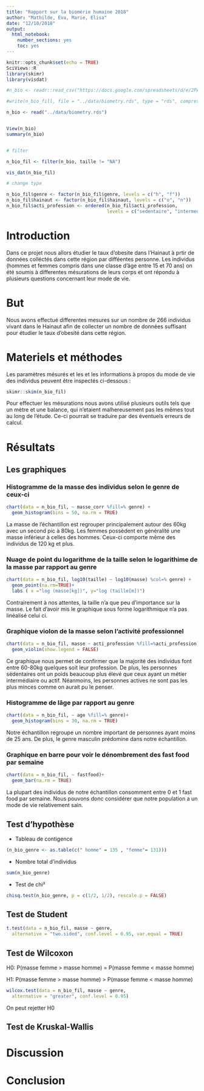 ```yaml
---
title: "Rapport sur la biomérie humaine 2018"
author: "Mathilde, Eva, Marie, Elisa"
date: "12/10/2018"
output: 
  html_notebook:
    number_sections: yes
    toc: yes
---
```


```r
knitr::opts_chunk$set(echo = TRUE)
SciViews::R
library(skimr)
library(visdat)
```


```r
#n_bio <- readr::read_csv("https://docs.google.com/spreadsheets/d/e/2PACX-1vQoVtSWbENWzxbALxD0qyNDqxV4uSYqzLCtJgcNGE7ciT6nkWOjA9b6dMBHaSUY8Nw5f-mSpUEeN-3S/pub?output=csv", locale = locale(decimal_mark = ","))

#write(n_bio_fill, file = "../data/biometry.rds", type = "rds", compress = "xz")

n_bio <- read("../data/biometry.rds")


View(n_bio)
summary(n_bio)


# filter

n_bio_fil <- filter(n_bio, taille != "NA")

vis_dat(n_bio_fil)

# change type

n_bio_fil$genre <- factor(n_bio_fil$genre, levels = c("h", "f"))
n_bio_fil$hainaut <- factor(n_bio_fil$hainaut, levels = c("o", "n"))
n_bio_fil$acti_profession <- ordered(n_bio_fil$acti_profession,
                                     levels = c("sedentaire", "intermediaire", "actif"))

```

# Introduction
 
Dans ce projet nous allors étudier le taux d'obesite dans l'Hainaut à prtir de données colléctés dans cette région par difféentes personne. Les individus (hommes et femmes compris dans une classe d'âge entre 15 et 70 ans) on été soumis à differentes mésurations de leurs corps et ont répondu à plusieurs questions concernant leur mode de vie. 
 
# But 

Nous avons effectué differentes mesures sur un nombre de 266 individus vivant dans le Hainaut afin de collecter un nombre de données suffisant pour étudier le taux d'obesité dans cette région.

# Materiels et méthodes 
 
Les paramètres mésurés et les et les informations à propos du mode de vie des individus peuvent être inspectés ci-dessous : 

```r
skimr::skim(n_bio_fil)
```

Pour effectuer les mésurations nous avons utilisé plusieurs outils tels que un mètre et une balance, qui n'etaient malhereusement pas les mêmes tout au long de l'étude. Ce-ci pourrait se traduire par des éventuels erreurs de calcul. 

# Résultats

## Les graphiques

### Histogramme de la masse des individus selon le genre de ceux-ci

```r
chart(data = n_bio_fil, ~ masse_corr %fill=% genre) +
  geom_histogram(bins = 50, na.rm = TRUE)
```

La masse de l'échantillon est regrouper principalement autour des 60kg avec un second pic à 80kg. Les femmes possèdent en généralité une masse inférieur à celles des hommes. Ceux-ci comporte même des individus de 120 kg et plus.


### Nuage de point du logarithme de la taille selon le logarithime de la masse par rapport au genre

```r
chart(data = n_bio_fil, log10(taille) ~ log10(masse) %col=% genre) +
  geom_point(na.rm=TRUE)+
  labs ( x ="log (masse[kg])", y="log (taille[m])")
```

Contrairement à nos attentes, la taille n'a que peu d'importance sur la masse. Le fait d'avoir mis le graphique sous forme logarithmique n'a pas linéalisé celui ci. 

### Graphique violon de la masse selon l'activité professionnel

```r
chart(data = n_bio_fil, masse ~ acti_profession %fill=%acti_profession) +
  geom_violin(show.legend = FALSE)
```

Ce graphique nous permet de confirmer que la majorité des individus font entre 60-80kg quelques soit leur profession. De plus, les personnes sédentaires ont un poids beaucoup plus élevé que ceux ayant un métier intermédiaire ou actif. Néanmoins, les personnes actives ne sont pas les plus minces comme on aurait pu le penser.

### Histogramme de lâge par rapport au genre

```r
chart(data = n_bio_fil, ~ age %fill=% genre)+
  geom_histogram(bins = 30, na.rm = TRUE)
```

Notre échantillon regroupe un nombre important de personnes ayant moins de 25 ans. De plus, le genre masculin prédomine dans notre échantillon.


### Graphique en barre pour voir le dénombrement des fast food par semaine

```r
chart(data = n_bio_fil, ~ fastfood)+
  geom_bar(na.rm = TRUE)
```
La plupart des individus de notre échantillon consomment entre 0 et 1 fast food par semaine. Nous pouvons donc considérer que notre population a un mode de vie relativement sain.



## Test d'hypothèse

* Tableau de contigence
```r
(n_bio_genre <- as.table(c(" homme" = 135 , "femme"= 131)))
```

* Nombre total d'individus
```r
sum(n_bio_genre)
```
 
 * Test de chi²
 
```r
chisq.test(n_bio_genre, p = c(1/2, 1/2), rescale.p = FALSE)
```

## Test de Student

```r
t.test(data = n_bio_fil, masse ~ genre,
  alternative = "two.sided", conf.level = 0.95, var.equal = TRUE)
```

## Test de Wilcoxon

H0: P(masse femme > masse homme) = P(masse femme < masse homme)

H1: P(masse femme > masse homme) > P(masse femme < masse homme)


```r
wilcox.test(data = n_bio_fil, masse ~ genre,
  alternative = "greater", conf.level = 0.95)
```

On peut rejetter H0


## Test de Kruskal-Wallis

# Discussion

# Conclusion



